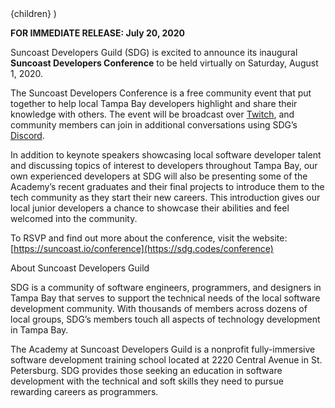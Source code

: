 
  <PressLayout title="Suncoast Developers Conference - Summer 2020">
    {children}
  </PressLayout>
)

**FOR IMMEDIATE RELEASE: July 20, 2020**

Suncoast Developers Guild (SDG) is excited to announce its inaugural **Suncoast Developers Conference** to be held virtually on Saturday, August 1, 2020.

The Suncoast Developers Conference is a free community event that put together to help local Tampa Bay developers highlight and share their knowledge with others. The event will be broadcast over [Twitch](https://sdg.codes/twitch), and community members can join in additional conversations using SDG’s [Discord](https://sdg.codes/discord).

In addition to keynote speakers showcasing local software developer talent and discussing topics of interest to developers throughout Tampa Bay, our own experienced developers at SDG will also be presenting some of the Academy’s recent graduates and their final projects to introduce them to the tech community as they start their new careers. This introduction gives our local junior developers a chance to showcase their abilities and feel welcomed into the community.

To RSVP and find out more about the conference, visit the website: [https://suncoast.io/conference](https://sdg.codes/conference)

About Suncoast Developers Guild

SDG is a community of software engineers, programmers, and designers in Tampa Bay that serves to support the technical needs of the local software development community. With thousands of members across dozens of local groups, SDG’s members touch all aspects of technology development in Tampa Bay.

The Academy at Suncoast Developers Guild is a nonprofit fully-immersive software development training school located at 2220 Central Avenue in St. Petersburg. SDG provides those seeking an education in software development with the technical and soft skills they need to pursue rewarding careers as programmers.
